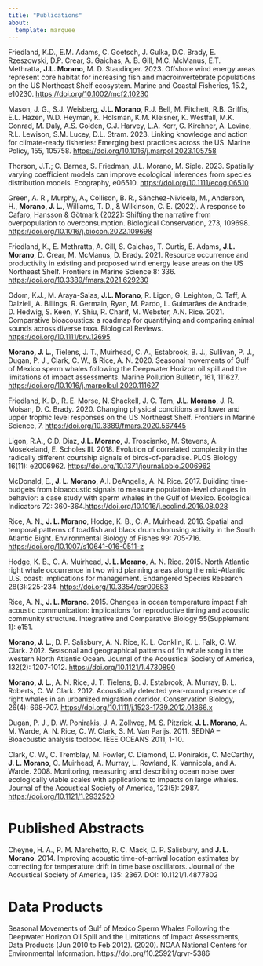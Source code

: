 ```yaml
---
title: "Publications"
about: 
  template: marquee
---
```


Friedland, K.D., E.M. Adams, C. Goetsch, J. Gulka, D.C. Brady, E. Rzeszowski, D.P. Crear, S. Gaichas, A. B. Gill, M.C. McManus, E.T. Methratta, **J.L. Morano**, M. D. Staudinger. 2023. Offshore wind energy areas represent core habitat for increasing fish and macroinvertebrate populations on the US Northeast Shelf ecosystem. Marine and Coastal Fisheries, 15.2, e10230. [https://doi.org/10.1002/mcf2.10230](https://doi.org/10.1002/mcf2.10230)

Mason, J. G., S.J. Weisberg, **J.L. Morano**, R.J. Bell, M. Fitchett, R.B. Griffis, E.L. Hazen, W.D. Heyman, K. Holsman, K.M. Kleisner, K. Westfall, M.K. Conrad, M. Daly, A.S. Golden, C.J. Harvey, L.A. Kerr, G. Kirchner, A. Levine, R.L. Lewison, S.M. Lucey, D.L. Stram. 2023. Linking knowledge and action for climate-ready fisheries: Emerging best practices across the US. Marine Policy, 155, 105758. [https://doi.org/10.1016/j.marpol.2023.105758](https://doi.org/10.1016/j.marpol.2023.105758)

Thorson, J.T.; C. Barnes, S. Friedman, J.L. Morano, M. Siple. 2023. Spatially varying coefficient models can improve ecological inferences from species distribution models. Ecography, e06510. [https://doi.org/10.1111/ecog.06510](https://doi.org/10.1111/ecog.06510)

Green, A. R., Murphy, A., Collison, B. R., Sánchez-Nivicela, M., Anderson, H., **Morano, J. L.**, Williams, T. D., & Wilkinson, C. E. (2022). A response to Cafaro, Hansson & Götmark (2022): Shifting the narrative from overpopulation to overconsumption. Biological Conservation, 273, 109698. [https://doi.org/10.1016/j.biocon.2022.109698](https://doi.org/10.1016/j.biocon.2022.109698)

Friedland, K., E. Methratta, A. Gill, S. Gaichas, T. Curtis, E. Adams, **J.L. Morano**, D. Crear, M. McManus, D. Brady. 2021. Resource occurrence and productivity in existing and proposed wind energy lease areas on the US Northeast Shelf. Frontiers in Marine Science 8: 336. [https://doi.org/10.3389/fmars.2021.629230](https://doi.org/10.3389/fmars.2021.629230)

Odom, K.J., M. Araya-Salas, **J.L. Morano**, R. Ligon, G. Leighton, C. Taff, A. Dalziell, A. Billings, R. Germain, Ryan, M. Pardo, L. Guimarães de Andrade, D. Hedwig, S. Keen, Y. Shiu, R. Charif, M. Webster, A.N. Rice. 2021. Comparative bioacoustics: a roadmap for quantifying and comparing animal sounds across diverse taxa. Biological Reviews. [https://doi.org/10.1111/brv.12695](https://doi.org/10.1111/brv.12695)

**Morano, J. L.**, Tielens, J. T., Muirhead, C. A., Estabrook, B. J., Sullivan, P. J., Dugan, P. J., Clark, C. W., & Rice, A. N. 2020. Seasonal movements of Gulf of Mexico sperm whales following the Deepwater Horizon oil spill and the limitations of impact assessments. Marine Pollution Bulletin, 161, 111627. [https://doi.org/10.1016/j.marpolbul.2020.111627](https://doi.org/10.1016/j.marpolbul.2020.111627)

Friedland, K. D., R. E. Morse, N. Shackell, J. C. Tam, **J.L. Morano**, J. R. Moisan, D. C. Brady. 2020. Changing physical conditions and lower and upper trophic level responses on the US Northeast Shelf. Frontiers in Marine Science, 7. [https://doi.org/10.3389/fmars.2020.567445](https://doi.org/10.3389/fmars.2020.567445)

Ligon, R.A., C.D. Diaz, **J.L. Morano**, J. Troscianko, M. Stevens, A. Mosekeland, E. Scholes III. 2018. Evolution of correlated complexity in the radically different courtship signals of birds-of-paradise. PLOS Biology 16(11): e2006962. [https://doi.org/10.1371/journal.pbio.2006962](https://doi.org/10.1371/journal.pbio.2006962)
 
McDonald, E., **J. L. Morano**, A.I. DeAngelis, A. N. Rice. 2017. Building time-budgets from bioacoustic signals to measure population-level changes in behavior: a case study with sperm whales in the Gulf of Mexico. Ecological Indicators 72: 360-364.[https://doi.org/10.1016/j.ecolind.2016.08.028](https://doi.org/10.1016/j.ecolind.2016.08.028)
 
Rice, A. N., **J. L. Morano**, Hodge, K. B., C. A. Muirhead. 2016. Spatial and temporal patterns of toadfish and black drum chorusing activity in the South Atlantic Bight. Environmental Biology of Fishes 99: 705-716. [https://doi.org/10.1007/s10641-016-0511-z](https://doi.org/10.1007/s10641-016-0511-z)

Hodge, K. B., C. A. Muirhead, **J. L. Morano**, A. N. Rice. 2015. North Atlantic right whale occurrence in two wind planning areas along the mid-Atlantic U.S. coast: implications for management. Endangered Species Research 28(3):225-234. [https://doi.org/10.3354/esr00683](https://doi.org/10.3354/esr00683)
 
Rice, A. N., **J. L. Morano**. 2015. Changes in ocean temperature impact fish acoustic communication: implications for reproductive timing and acoustic community structure. Integrative and Comparative Biology 55(Supplement 1): e151.
 
**Morano, J. L.**, D. P. Salisbury, A. N. Rice, K. L. Conklin, K. L. Falk, C. W. Clark. 2012. Seasonal and geographical patterns of fin whale song in the western North Atlantic Ocean. Journal of the Acoustical Society of America, 132(2): 1207-1012. [https://doi.org/10.1121/1.4730890](https://doi.org/10.1121/1.4730890)
 
**Morano, J. L.**, A. N. Rice, J. T. Tielens, B. J. Estabrook, A. Murray, B. L. Roberts, C. W. Clark.  2012. Acoustically detected year-round presence of right whales in an urbanized migration corridor. Conservation Biology, 26(4): 698-707. [https://doi.org/10.1111/j.1523-1739.2012.01866.x](https://doi.org/10.1111/j.1523-1739.2012.01866.x)
 
Dugan, P. J., D. W. Ponirakis, J. A. Zollweg, M. S. Pitzrick, **J. L. Morano**, A. M. Warde, A. N. Rice, C. W. Clark, S. M. Van Parijs. 2011. SEDNA – Bioacoustic analysis toolbox. IEEE OCEANS 2011, 1-10.
 
Clark, C. W., C. Tremblay, M. Fowler, C. Diamond, D. Ponirakis, C. McCarthy, **J. L. Morano**, C. Muirhead, A. Murray, L. Rowland, K. Vannicola, and A. Warde.  2008. Monitoring, measuring and describing ocean noise over ecologically viable scales with applications to impacts on large whales.  Journal of the Acoustical Society of America, 123(5): 2987. [https://doi.org/10.1121/1.2932520](https://doi.org/10.1121/1.2932520)

# Published Abstracts
Cheyne, H. A., P. M. Marchetto, R. C. Mack, D. P. Salisbury, and **J. L. Morano**. 2014. Improving acoustic time-of-arrival location estimates by correcting for temperature drift in time base oscillators. Journal of the Acoustical Society of America, 135: 2367. DOI: 10.1121/1.4877802

# Data Products
Seasonal Movements of Gulf of Mexico Sperm Whales Following the Deepwater Horizon Oil Spill and the Limitations of Impact Assessments, Data Products (Jun 2010 to Feb 2012). (2020). NOAA National Centers for Environmental Information. https://doi.org/10.25921/qrvr-5386
